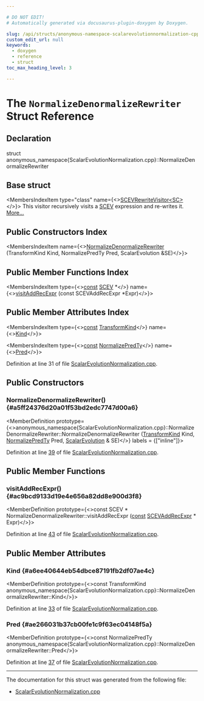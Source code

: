 ```yaml
---

# DO NOT EDIT!
# Automatically generated via docusaurus-plugin-doxygen by Doxygen.

slug: /api/structs/anonymous-namespace-scalarevolutionnormalization-cpp-/normalizedenormalizerewriter
custom_edit_url: null
keywords:
  - doxygen
  - reference
  - struct
toc_max_heading_level: 3

---
```





# The `NormalizeDenormalizeRewriter` Struct Reference

<DoxygenPage pluginConfig={pluginConfig}>



## Declaration

<CodeBlock>struct anonymous_namespace{ScalarEvolutionNormalization.cpp}::NormalizeDenormalizeRewriter</CodeBlock>

## Base struct

<MembersIndex>

<MembersIndexItem
  type="class"
  name={<><a href="/docs/api/classes/llvm/scevrewritevisitor">SCEVRewriteVisitor&lt;SC&gt;</a></>}>
This visitor recursively visits a <a href="/docs/api/classes/llvm/scev">SCEV</a> expression and re-writes it. <a href="/docs/api/classes/llvm/scevrewritevisitor/#details">More...</a>
</MembersIndexItem>

</MembersIndex>

## Public Constructors Index

<MembersIndex>

<MembersIndexItem
  name={<><a href="#a5ff24376d20a01f53bd2edc7747d00a6">NormalizeDenormalizeRewriter</a> (TransformKind Kind, NormalizePredTy Pred, ScalarEvolution &amp;SE)</>}>
</MembersIndexItem>

</MembersIndex>

## Public Member Functions Index

<MembersIndex>

<MembersIndexItem
  type={<><a href="/docs/api/files/lib/lib/target/lib/target/aarch64/aarch64promoteconstant-cpp/#a90f8350fecae261c25be85d38b451bff">const</a> <a href="/docs/api/classes/llvm/scev">SCEV</a> &#42;</>}
  name={<><a href="#ac9bcd9133d19e4e656a82dd8e900d3f8">visitAddRecExpr</a> (const SCEVAddRecExpr &#42;Expr)</>}>
</MembersIndexItem>

</MembersIndex>

## Public Member Attributes Index

<MembersIndex>

<MembersIndexItem
  type={<><a href="/docs/api/files/lib/lib/target/lib/target/aarch64/aarch64promoteconstant-cpp/#a90f8350fecae261c25be85d38b451bff">const</a> <a href="/docs/api/files/lib/lib/analysis/scalarevolutionnormalization-cpp/#afd925d64a119671c81c42f09b7507534">TransformKind</a></>}
  name={<><a href="#a6ee40644eb54dbce87191fb2df07ae4c">Kind</a></>}>
</MembersIndexItem>

<MembersIndexItem
  type={<><a href="/docs/api/files/lib/lib/target/lib/target/aarch64/aarch64promoteconstant-cpp/#a90f8350fecae261c25be85d38b451bff">const</a> <a href="/docs/api/namespaces/llvm/#a7ae68e475882c08a262b0857df469b73">NormalizePredTy</a></>}
  name={<><a href="#ae266031b37cb00fe1c9f63ec04148f5a">Pred</a></>}>
</MembersIndexItem>

</MembersIndex>


Definition at line 31 of file <a href="/docs/api/files/lib/lib/analysis/scalarevolutionnormalization-cpp">ScalarEvolutionNormalization.cpp</a>.

<SectionDefinition>

## Public Constructors

### NormalizeDenormalizeRewriter() {#a5ff24376d20a01f53bd2edc7747d00a6}

<MemberDefinition
  prototype={<>anonymous&#95;namespace&#123;ScalarEvolutionNormalization.cpp&#125;::NormalizeDenormalizeRewriter::NormalizeDenormalizeRewriter (<a href="/docs/api/files/lib/lib/analysis/scalarevolutionnormalization-cpp/#afd925d64a119671c81c42f09b7507534">TransformKind</a> Kind, <a href="/docs/api/namespaces/llvm/#a7ae68e475882c08a262b0857df469b73">NormalizePredTy</a> Pred, <a href="/docs/api/classes/llvm/scalarevolution">ScalarEvolution</a> &amp; SE)</>}
  labels = {["inline"]}>

Definition at line <a href="/docs/api/files/lib/lib/analysis/scalarevolutionnormalization-cpp/#l00039">39</a> of file <a href="/docs/api/files/lib/lib/analysis/scalarevolutionnormalization-cpp">ScalarEvolutionNormalization.cpp</a>.
</MemberDefinition>

</SectionDefinition>

<SectionDefinition>

## Public Member Functions

### visitAddRecExpr() {#ac9bcd9133d19e4e656a82dd8e900d3f8}

<MemberDefinition
  prototype={<>const SCEV &#42; NormalizeDenormalizeRewriter::visitAddRecExpr (<a href="/docs/api/files/lib/lib/target/lib/target/aarch64/aarch64promoteconstant-cpp/#a90f8350fecae261c25be85d38b451bff">const</a> <a href="/docs/api/classes/llvm/scevaddrecexpr">SCEVAddRecExpr</a> &#42; Expr)</>}>

Definition at line <a href="/docs/api/files/lib/lib/analysis/scalarevolutionnormalization-cpp/#l00043">43</a> of file <a href="/docs/api/files/lib/lib/analysis/scalarevolutionnormalization-cpp">ScalarEvolutionNormalization.cpp</a>.
</MemberDefinition>

</SectionDefinition>

<SectionDefinition>

## Public Member Attributes

### Kind {#a6ee40644eb54dbce87191fb2df07ae4c}

<MemberDefinition
  prototype={<>const TransformKind anonymous&#95;namespace&#123;ScalarEvolutionNormalization.cpp&#125;::NormalizeDenormalizeRewriter::Kind</>}>

Definition at line <a href="/docs/api/files/lib/lib/analysis/scalarevolutionnormalization-cpp/#l00033">33</a> of file <a href="/docs/api/files/lib/lib/analysis/scalarevolutionnormalization-cpp">ScalarEvolutionNormalization.cpp</a>.
</MemberDefinition>

### Pred {#ae266031b37cb00fe1c9f63ec04148f5a}

<MemberDefinition
  prototype={<>const NormalizePredTy anonymous&#95;namespace&#123;ScalarEvolutionNormalization.cpp&#125;::NormalizeDenormalizeRewriter::Pred</>}>

Definition at line <a href="/docs/api/files/lib/lib/analysis/scalarevolutionnormalization-cpp/#l00037">37</a> of file <a href="/docs/api/files/lib/lib/analysis/scalarevolutionnormalization-cpp">ScalarEvolutionNormalization.cpp</a>.
</MemberDefinition>

</SectionDefinition>

<hr/>

The documentation for this struct was generated from the following file:

<ul>
<li><a href="/docs/api/files/lib/lib/analysis/scalarevolutionnormalization-cpp">ScalarEvolutionNormalization.cpp</a></li>
</ul>

</DoxygenPage>

